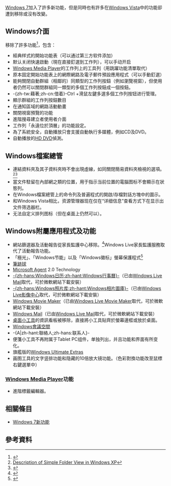 {{noteTA
|G1=IT
|G2=Windows
}}

{{Windows 7}}
[[Windows_7|Windows 7]]加入了許多新功能，但是同時也有許多在[[Windows_Vista|Windows Vista]]中的功能卻遭到移除或沒有改變。

== Windows介面 ==
移除了許多功能<ref>{{Cite web |url=http://blogs.msdn.com/e7/archive/2008/11/01/back-from-the-pdc-next-up-winhec.aspx#9045055 |title=Steven Sinofsky's clarification on removal of classic Start menu and taskbar |access-date=2009-07-20 |archive-date=2010-03-30 |archive-url=https://web.archive.org/web/20100330011024/http://blogs.msdn.com/e7/archive/2008/11/01/back-from-the-pdc-next-up-winhec.aspx#9045055 }}</ref>，包含：
*經典样式的開始功能表（可以通过第三方软件添加）
*默认关闭快速啟動（現在直接釘選到工作列），可以手动开启
*[[Windows_Media_Player|Windows Media Player]]的工作列上的工具列（用跳躍功能清單取代）
*原本固定開始功能表上的網際網路及電子郵件預設應用程式（可以手動釘選）
*能夠關閉自動群組（相鄰的）同類型的工作列按鈕（例如瀏覽視窗），但使用者仍然可以關閉群組同一類型的多個工作列按鈕成一個按鈕。
*-{zh-tw:藉著;zh-cn:借着}-Ctrl +滑鼠左鍵多選多個工作列按钮进行管理。
*顯示群組的工作列按鈕數目
*在通知區域的網路活動動畫
*關閉視窗預覽的功能
*進階搜尋建立者使用者介面
*工作列「永遠位於頂層」的功能設定。
*為了系統安全，自動播放只會支援自動執行多媒體，例如CD及DVD。
*自動播放的[[HD_DVD|HD DVD]]偵測。

== Windows檔案總管 ==
*連結資料夾及其子資料夾時不會出現虛線，如同關閉簡易資料夾檢視的選項。<ref> [http://support.microsoft.com/default.aspx/kb/282002 Description of Simple Folder View in Windows XP] </ref><ref>{{Cite web |url=http://windowshelp.microsoft.com/Windows/en-US/help/3a3bfe59-5268-4fb3-81c5-7972c28939cd1033.mspx#section_2 |title=Change folder views and behavior |access-date=2009-07-20 |archive-date=2009-07-01 |archive-url=https://web.archive.org/web/20090701055851/http://windowshelp.microsoft.com/Windows/en-US/help/3a3bfe59-5268-4fb3-81c5-7972c28939cd1033.mspx#section_2 }}</ref> 
*當文件駐留在內部網之類的位置，用于指示当前位置的電腦图标不會顯示在狀態列。
*在Windows檔案總管上的命令列及普遍程式的開啟/存檔對話方塊中的圖示。
*和Windows Vista相比，资源管理器现在仅在“详细信息”查看方式下在显示出文件筛选器栏。
*无法自定义排列图标（但在桌面上仍然可以）。

== Windows附屬應用程式及功能 ==

*網站篩選器及活動報告從家長監護中心移除。<ref>{{Cite web |url=http://msdn.microsoft.com/en-us/library/dd630560(VS.85).aspx |title=Windows 7 Parental Controls Changes Overview |access-date=2009-07-20 |archive-date=2021-04-01 |archive-url=https://web.archive.org/web/20210401084021/https://docs.microsoft.com/en-us/windows/win32/parcon/what-s-new-in-windows-7-parental-controls?redirectedfrom=MSDN }}</ref>Windows Live家長監護服務取代了活動報告功能。
*「極光」、「Windows节能」以及「Windows徽标」螢幕保護程式<ref>{{Cite web |url=http://arstechnica.com/microsoft/news/2009/03/side-by-side-ui-changes-from-windows-7-beta-to-build-7057.ars |title=Side by side: UI changes from Windows 7 beta to build 7057 |accessdate=2009-07-20 |archive-date=2011-07-21 |archive-url=https://web.archive.org/web/20110721200539/http://arstechnica.com/microsoft/news/2009/03/side-by-side-ui-changes-from-windows-7-beta-to-build-7057.ars |dead-url=no }}</ref>
*[[筆跡球|筆跡球]]
*[[Microsoft_Agent|Microsoft Agent]] 2.0 Technology
*[[Windows行事曆|-{zh-hans:Windows日历;zh-hant:Windows行事曆}-]]（已由[[Windows_Live_Mail|Windows Live Mail]]取代，可於微軟網站下載安裝）
*[[Windows相片圖庫|-{zh-hans:Windows照片库;zh-hant:Windows相片圖庫}-]]（已由[[Windows_Live影像中心|Windows Live影像中心]]取代，可於微軟網站下載安裝）
*[[Windows_Movie_Maker|Windows Movie Maker]]（已由[[Windows_Live_Movie_Maker|Windows Live Movie Maker]]取代，可於微軟網站下載安裝）
*[[Windows_Mail|Windows Mail]]（已由[[Windows_Live_Mail|Windows Live Mail]]取代，可於微軟網站下載安裝）
*[[Windows_Sidebar|桌面小工具]]的資訊看板被移除，直接將小工具貼齊於螢幕邊框或放於桌面。
*[[Windows會議空間|Windows會議空間]]
*-{A|zh-hant:聯絡人;zh-hans:联系人}-
*便箋小工具不再附属于Tablet PC组件，单独列出，并且功能和界面有所变化。
*旗艦版的[[Windows_Ultimate_Extras|Windows Ultimate Extras]]
*画图工具的文字竖排功能和隐藏的10倍放大镜功能。（色彩對換功能改至鼠標右鍵選單中）

=== [[Windows_Media_Player|Windows Media Player]]功能 ===
* 進階標籤編輯器。

== 相關條目 ==
*[[Windows_7新功能|Windows 7新功能]]

== 參考資料 ==
{{Reflist|2}}